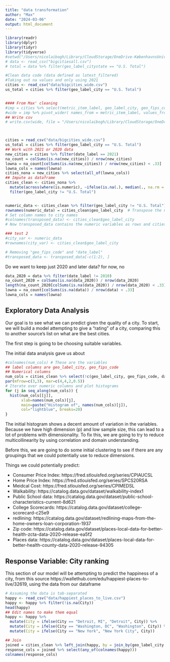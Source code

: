 ```yaml
---
title: "data transformation"
author: "Max"
date: "2024-03-06"
output: html_document
---
```


```r
library(readr)
library(dplyr)
library(tidyr)
library(tidyverse)
#setwd("/Users/nicolaibogh/Library/CloudStorage/OneDrive-KøbenhavnsUniversitet/Kandidat/UNC/STOR565 MACHINE LEARNING/StorGitHub/stor565MLproject")
# data <- read_csv("bigcitiesall.csv")
# total = data %>% filter(geo_label_citystate == "U.S. Total")
```



```r
#Clean data code (data defined as latest_filtered)
#Taking out na values and only using 2021
cities <- read_csv("data/bigcities_wide.csv")
us_total = cities %>% filter(geo_label_city == "U.S. Total")


#### From Max' cleaning
#imp = cities %>% select(metric_item_label, geo_label_city, geo_fips_code, value,date_label)
#wide = imp %>% pivot_wider( names_from = metric_item_label, values_from = value)
## Write csv
# write.csv(wide, file = "/Users/nicolaibogh/Library/CloudStorage/OneDrive-KøbenhavnsUniversitet/Kandidat/UNC/STOR565 MACHINE LEARNING/StorGitHub/stor565MLproject/bigcities_wide.csv", row.names = FALSE)



cities = read_csv("data/bigcities_wide.csv")
us_total = cities %>% filter(geo_label_city == "U.S. Total")
## Work with 2021 or 2020 data
new_cities = cities %>% filter(date_label == 2021)
na_count = colSums(is.na(new_cities)) / nrow(new_cities)
lowna = na_count[colSums(is.na(new_cities)) / nrow(new_cities) < .33]
lowna_cols = names(lowna)
cities_nona = new_cities %>% select(all_of(lowna_cols))
## Impute as dataframe
cities_clean <- cities_nona %>%
  mutate(across(where(is.numeric), ~ifelse(is.na(.), median(., na.rm = TRUE), .))) %>% 
  filter(geo_label_city != "U.S. Total")


numeric_data <- cities_clean %>% filter(geo_label_city != "U.S. Total") %>% select(!c("geo_label_city", "geo_fips_code", "date_label")) # Exclude the first column containing city names
rownames(numeric_data) = cities_clean$geo_label_city  # Transpose the numeric data
# Set column names to city names
#colnames(transposed_data) <- cities_clean$geo_label_city
# Now transposed_data contains the numeric variables as rows and cities as columns

### test 2
#city_var <- numeric_data
#rownames(city_var) <- cities_clean$geo_label_city

# Removing "geo_fips_code" and "date_label"
#transposed_data <- transposed_data[-c(1:2), ]
```

Do we want to keep just 2020 and later data? for now, no
```r
data_2020 = data %>% filter(date_label != 2010)
na_count_2020 = colSums(is.na(data_2020)) / nrow(data_2020)
length(na_count_2020[colSums(is.na(data_2020)) / nrow(data_2020) < .33])
lowna = na_count[colSums(is.na(data)) / nrow(data) < .33]
lowna_cols = names(lowna)
```

## Exploratory Data Analysis

Our goal is to see what we can predict given the quality of a city. To start, we will build a model attempting to give a "rating" of a city, comparing this to another source's list on what are the best cities. 

The first step is going to be choosing suitable variables.

The initial data analysis gave us about 

```r
#colnames(num_cols) # These are the variables
## label columns are geo_label_city, geo_fips_code
## Numerical columns
num_cols = cities_clean %>% select(!c(geo_label_city, geo_fips_code, date_label))## 88 columns
par(mfrow=c(3,3), mar=c(4,4,2,0.5))
# Iterate over numeric columns and plot histograms
for (j in seq_along(num_cols)) {
  hist(num_cols[[j]], 
       xlab=names(num_cols)[j],
       main=paste("Histogram of", names(num_cols)[j]),
       col="lightblue", breaks=20)
}
```

The initial histogram shows a decent amount of variation in the variables. Because we have high dimension (p) and low sample size, this can lead to a lot of problems with dimensionality. To fix this, we are going to try to reduce multicollinearity by using correlation and domain understanding.

Before this, we are going to do some initial clustering to see if there are any groupings that we could potentially use to reduce dimensions.



Things we could potentially predict:

- Consumer Price Index: https://fred.stlouisfed.org/series/CPIAUCSL
- Home Price Index: https://fred.stlouisfed.org/series/SPCS20RSA
- Meidcal Cost: https://fred.stlouisfed.org/series/CPIMEDSL
- Walkability: https://catalog.data.gov/dataset/walkability-index1
- Public School data: https://catalog.data.gov/dataset/public-school-characteristics-current-8d621
- College Scorecards: https://catalog.data.gov/dataset/college-scorecard-c25e9
- redlining: https://catalog.data.gov/dataset/redlining-maps-from-the-home-owners-loan-corporation-1937
- Zip code: https://catalog.data.gov/dataset/places-local-data-for-better-health-zcta-data-2020-release-ea5f2
- Places data: https://catalog.data.gov/dataset/places-local-data-for-better-health-county-data-2020-release-94305


## Response Variable: City ranking

This section of our model will be attempting to predict the happiness of a city, from this source https://wallethub.com/edu/happiest-places-to-live/32619, using the data from our dataframe

```r
# Assuming the data is tab-separated
happy <- read_csv("data/happiest_places_to_live.csv")
happy <- happy %>% filter(!is.na(City))
head(happy)
## Edit names to make them equal
happy <- happy %>%
  mutate(City = ifelse(City == "Detroit, MI", "Detroit", City)) %>% 
  mutate(City = ifelse(City == "Washington, DC", "Washington", City)) %>% 
  mutate(City = ifelse(City == "New York", "New York City", City))
```

```r
## Join 
joined = cities_clean %>% left_join(happy, by = join_by(geo_label_city == City))
response_cols = joined %>% select(any_of(colnames(happy)))
colnames(response_cols)
```


